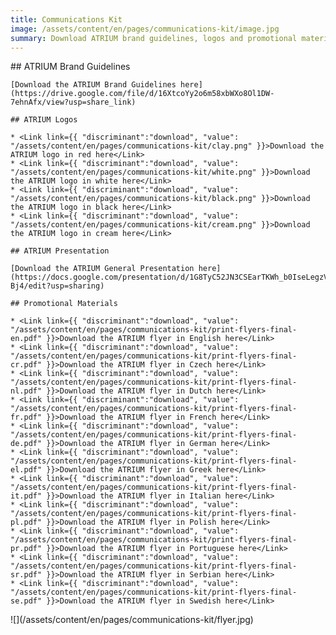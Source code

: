 ```yaml
---
title: Communications Kit
image: /assets/content/en/pages/communications-kit/image.jpg
summary: Download ATRIUM brand guidelines, logos and promotional materials
---
```

<Grid layout="two-columns">
  <GridItem>
    ## ATRIUM Brand Guidelines

    [Download the ATRIUM Brand Guidelines here](https://drive.google.com/file/d/16XtcoYy2o6m58xbWXo8Ol1DW-7ehnAfx/view?usp=share_link)

    ## ATRIUM Logos

    * <Link link={{ "discriminant":"download", "value": "/assets/content/en/pages/communications-kit/clay.png" }}>Download the ATRIUM logo in red here</Link>
    * <Link link={{ "discriminant":"download", "value": "/assets/content/en/pages/communications-kit/white.png" }}>Download the ATRIUM logo in white here</Link>
    * <Link link={{ "discriminant":"download", "value": "/assets/content/en/pages/communications-kit/black.png" }}>Download the ATRIUM logo in black here</Link>
    * <Link link={{ "discriminant":"download", "value": "/assets/content/en/pages/communications-kit/cream.png" }}>Download the ATRIUM logo in cream here</Link>

    ## ATRIUM Presentation

    [Download the ATRIUM General Presentation here](https://docs.google.com/presentation/d/1G8TyC52JN3CSEarTKWh_b0IseLegzVL0n0LLkmN-Bj4/edit?usp=sharing)

    ## Promotional Materials

    * <Link link={{ "discriminant":"download", "value": "/assets/content/en/pages/communications-kit/print-flyers-final-en.pdf" }}>Download the ATRIUM flyer in English here</Link>
    * <Link link={{ "discriminant":"download", "value": "/assets/content/en/pages/communications-kit/print-flyers-final-cr.pdf" }}>Download the ATRIUM flyer in Czech here</Link>
    * <Link link={{ "discriminant":"download", "value": "/assets/content/en/pages/communications-kit/print-flyers-final-nl.pdf" }}>Download the ATRIUM flyer in Dutch here</Link>
    * <Link link={{ "discriminant":"download", "value": "/assets/content/en/pages/communications-kit/print-flyers-final-fr.pdf" }}>Download the ATRIUM flyer in French here</Link>
    * <Link link={{ "discriminant":"download", "value": "/assets/content/en/pages/communications-kit/print-flyers-final-de.pdf" }}>Download the ATRIUM flyer in German here</Link>
    * <Link link={{ "discriminant":"download", "value": "/assets/content/en/pages/communications-kit/print-flyers-final-el.pdf" }}>Download the ATRIUM flyer in Greek here</Link>
    * <Link link={{ "discriminant":"download", "value": "/assets/content/en/pages/communications-kit/print-flyers-final-it.pdf" }}>Download the ATRIUM flyer in Italian here</Link>
    * <Link link={{ "discriminant":"download", "value": "/assets/content/en/pages/communications-kit/print-flyers-final-pl.pdf" }}>Download the ATRIUM flyer in Polish here</Link>
    * <Link link={{ "discriminant":"download", "value": "/assets/content/en/pages/communications-kit/print-flyers-final-pr.pdf" }}>Download the ATRIUM flyer in Portuguese here</Link>
    * <Link link={{ "discriminant":"download", "value": "/assets/content/en/pages/communications-kit/print-flyers-final-sr.pdf" }}>Download the ATRIUM flyer in Serbian here</Link>
    * <Link link={{ "discriminant":"download", "value": "/assets/content/en/pages/communications-kit/print-flyers-final-se.pdf" }}>Download the ATRIUM flyer in Swedish here</Link>
  </GridItem>

  <GridItem>
    ![](/assets/content/en/pages/communications-kit/flyer.jpg)
  </GridItem>
</Grid>
